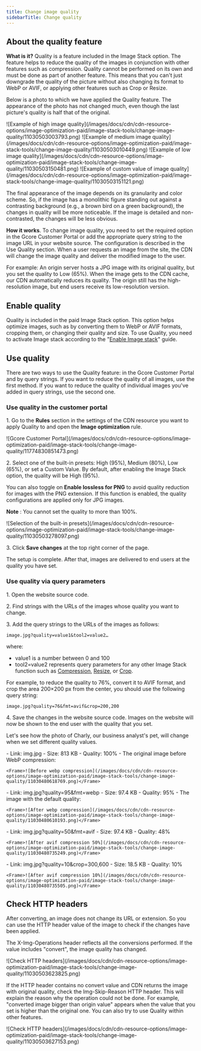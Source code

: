 ---
title: Change image quality
sidebarTitle: Change quality
---

## About the quality feature

**What is it?** Quality is a feature included in the Image Stack option. The feature helps to reduce the quality of the images in conjunction with other features such as compression. Quality cannot be performed on its own and must be done as part of another feature. This means that you can't just downgrade the quality of the picture without also changing its format to WebP or AVIF, or applying other features such as Crop or Resize.

Below is a photo to which we have applied the Quality feature. The appearance of the photo has not changed much, even though the last picture's quality is half that of the original.

<Tabs>
  <Tab title=" High (90%)">
    <Frame>![Example of high image quality](/images/docs/cdn/cdn-resource-options/image-optimization-paid/image-stack-tools/change-image-quality/11030503003793.png)</Frame>
  </Tab>
  <Tab title="Medium (80%)">
    <Frame>![Example of medium image quality](/images/docs/cdn/cdn-resource-options/image-optimization-paid/image-stack-tools/change-image-quality/11030503010449.png)</Frame>
  </Tab>
  <Tab title="Low (65%)">
    <Frame>![Example of low image quality](/images/docs/cdn/cdn-resource-options/image-optimization-paid/image-stack-tools/change-image-quality/11030503150481.png)</Frame>
  </Tab>
  <Tab title="Custom value (50%)">
    <Frame>![Example of custom value of image quality](/images/docs/cdn/cdn-resource-options/image-optimization-paid/image-stack-tools/change-image-quality/11030503151121.png)</Frame>
  </Tab>
</Tabs>

The final appearance of the image depends on its granularity and color scheme. So, if the image has a monolithic figure standing out against a contrasting background (e.g., a brown bird on a green background), the changes in quality will be more noticeable. If the image is detailed and non-contrasted, the changes will be less obvious.

**How it works**. To change image quality, you need to set the required option in the Gcore Customer Portal or add the appropriate query string to the image URL in your website source. The configuration is described in the Use Quality section. When a user requests an image from the site, the CDN will change the image quality and deliver the modified image to the user.

For example: An origin server hosts a JPG image with its original quality, but you set the quality to Low (65%). When the image gets to the CDN cache, our CDN automatically reduces its quality. The origin still has the high-resolution image, but end users receive its low-resolution version.

## Enable quality

Quality is included in the paid Image Stack option. This option helps optimize images, such as by converting them to WebP or AVIF formats, cropping them, or changing their quality and size. To use Quality, you need to activate Image stack according to the "[Enable Image stack](/cdn/cdn-resource-options/image-optimization-paid/enable-image-stack)" guide.

## Use quality

There are two ways to use the Quality feature: in the Gcore Customer Portal and by query strings. If you want to reduce the quality of all images, use the first method. If you want to reduce the quality of individual images you've added in query strings, use the second one.

### Use quality in the customer portal

1\. Go to the **Rules** section in the settings of the CDN resource you want to apply Quality to and open the **Image optimization** rule.


<Frame>![Gcore Customer Portal](/images/docs/cdn/cdn-resource-options/image-optimization-paid/image-stack-tools/change-image-quality/11774830851473.png)</Frame>



2\. Select one of the built-in presets: High (95%), Medium (80%), Low (65%), or set a Custom Value. By default, after enabling the Image Stack option, the quality will be High (95%).

You can also toggle on **Enable lossless for PNG** to avoid quality reduction for images with the PNG extension. If this function is enabled, the quality configurations are applied only for JPG images.

**Note** : You cannot set the quality to more than 100%.


<Frame>![Selection of the built-in presets](/images/docs/cdn/cdn-resource-options/image-optimization-paid/image-stack-tools/change-image-quality/11030503278097.png)</Frame>



3\. Click **Save changes** at the top right corner of the page.

The setup is complete. After that, images are delivered to end users at the quality you have set.

### Use quality via query parameters

1\. Open the website source code.

2\. Find strings with the URLs of the images whose quality you want to change.

3\. Add the query strings to the URLs of the images as follows:

```
image.jpg?quality=value1&tool2=value2… 
```

where:

  * value1 is a number between 0 and 100
  * tool2=value2 represents query parameters for any other Image Stack function such as [Compression](/cdn/cdn-resource-options/image-optimization-paid/image-stack-tools/configure-image-compression-to-webp-and-avif), [Resize](/cdn/cdn-resource-options/image-optimization-paid/image-stack-tools/reduce-image-size), or [Crop](/cdn/cdn-resource-options/image-optimization-paid/image-stack-tools/crop-images).


For example, to reduce the quality to 76%, convert it to AVIF format, and crop the area 200×200 px from the center, you should use the following query string:

```
image.jpg?quality=76&fmt=avif&crop=200,200
```

4\. Save the changes in the website source code. Images on the website will now be shown to the end user with the quality that you set.

Let's see how the photo of Charly, our business analyst's pet, will change when we set different quality values.


<Tabs>
  <Tab title="Before">
    - Link: img.jpg
    - Size: 813 KB
    - Quality: 100%
    - The original image before WebP compression:

    <Frame>![Before webp compression](/images/docs/cdn/cdn-resource-options/image-optimization-paid/image-stack-tools/change-image-quality/11030480618769.png)</Frame>
  </Tab>
  <Tab title="After webp compression">
    - Link: img.jpg?quality=95&fmt=webp
    - Size: 97.4 KB
    - Quality: 95%
    - The image with the default quality:

    <Frame>![After webp compression](/images/docs/cdn/cdn-resource-options/image-optimization-paid/image-stack-tools/change-image-quality/11030480610193.png)</Frame>
  </Tab>
  <Tab title="After avif compression 50%">
    - Link: img.jpg?quality=50&fmt=avif
    - Size: 97.4 KB
    - Quality: 48%

    <Frame>![After avif compression 50%](/images/docs/cdn/cdn-resource-options/image-optimization-paid/image-stack-tools/change-image-quality/11030480735249.png)</Frame>
  </Tab>
  <Tab title="After avif compression 10%">
    - Link: img.jpg?quality=10&crop=300,600
    - Size: 18.5 KB
    - Quality: 10%

    <Frame>![After avif compression 10%](/images/docs/cdn/cdn-resource-options/image-optimization-paid/image-stack-tools/change-image-quality/11030480735505.png)</Frame>
  </Tab>
</Tabs>
  
  
## Check HTTP headers

After converting, an image does not change its URL or extension. So you can use the HTTP header value of the image to check if the changes have been applied.

The X-Img-Operations header reflects all the conversions performed. If the value includes "convert", the image quality has changed.


<Frame>![Check HTTP headers](/images/docs/cdn/cdn-resource-options/image-optimization-paid/image-stack-tools/change-image-quality/11030503623825.png)</Frame>



If the HTTP header contains no convert value and CDN returns the image with original quality, check the Img-Skip-Reason HTTP header. This will explain the reason why the operation could not be done. For example, "converted image bigger than origin value" appears when the value that you set is higher than the original one. You can also try to use Quality within other features.


<Frame>![Check HTTP headers](/images/docs/cdn/cdn-resource-options/image-optimization-paid/image-stack-tools/change-image-quality/11030503627153.png)</Frame>